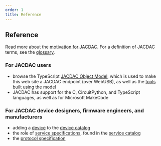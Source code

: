 ```yaml
---
order: 1
title: Reference
---
```


## Reference

Read more about the [motivation for JACDAC](./motivation). For a definition of JACDAC terms, see the [glossary](./glossary).

### For JACDAC users

- browse the TypeScript [JACDAC Object Model](../clients/web/jdom), which is used to make this web site a JACDAC endpoint (over WebUSB), as well as the [tools](../tools/) built using the model
- JACDAC has support for the C, CircuitPython, and TypeScript languages, as well as for Microsoft MakeCode

### For JACDAC device designers, firmware engineers, and manufacturers

- adding a [device](../tools/device-designer) to the [device catalog](../devices)
- the role of [service specifications](service-specification/), found in the [service catalog](../services)
- the [protocol specification](./protocol)